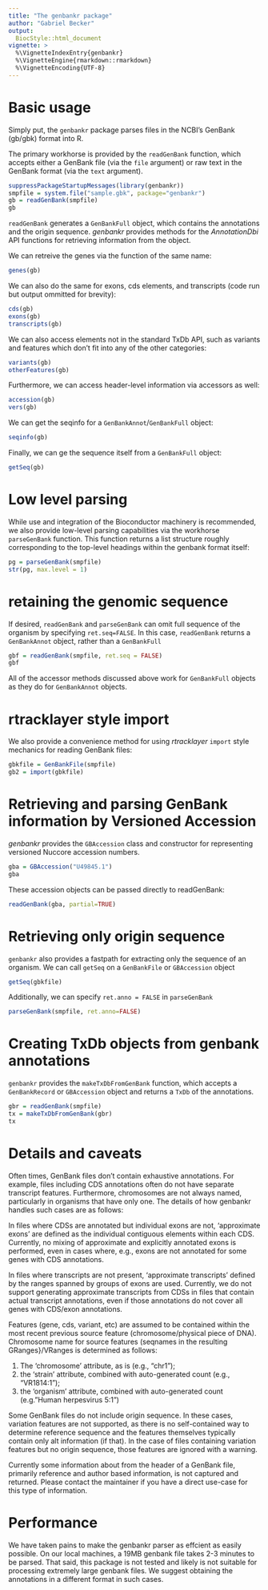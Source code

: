 ```yaml
---
title: "The genbankr package"
author: "Gabriel Becker"
output: 
  BiocStyle::html_document
vignette: >
  %\VignetteIndexEntry{genbankr}
  %\VignetteEngine{rmarkdown::rmarkdown}
  %\VignetteEncoding{UTF-8}  
---
```




# Basic usage

Simply put, the `genbankr` package parses files in the NCBI's GenBank (gb/gbk)
format into R.

The primary workhorse is provided by the `readGenBank` function, which accepts 
either a GenBank file (via the `file` argument) or raw text in the GenBank 
format (via the `text` argument).

```r
suppressPackageStartupMessages(library(genbankr))
smpfile = system.file("sample.gbk", package="genbankr")
gb = readGenBank(smpfile)
gb
```

`readGenBank` generates a `GenBankFull` object, which contains the annotations and 
the origin sequence. *genbankr* provides methods for the *AnnotationDbi* API 
functions for retrieving information from the object.

We can retreive the genes via the function of the same name:

```r
genes(gb)
```

We can also do the same for exons, cds elements, and transcripts (code run but output ommitted for brevity):

```r
cds(gb)
exons(gb)
transcripts(gb)
```

We can also access elements not in the standard TxDb API, such as variants and features which don't fit into any of the other categories:
```r
variants(gb)
otherFeatures(gb)

```

Furthermore, we can access header-level information via accessors as well:

```r
accession(gb)
vers(gb)
```

We can get the seqinfo for a `GenBankAnnot`/`GenBankFull` object:
```r
seqinfo(gb)
```

Finally, we can ge the sequence itself from a `GenBankFull` object:
```r
getSeq(gb)
```

# Low level parsing

While use and integration of the Bioconductor machinery is recommended, we also provide low-level parsing capabilities via the workhorse `parseGenBank` function. This function returns a list structure roughly corresponding to the top-level headings within the  genbank format itself:

```r
pg = parseGenBank(smpfile)
str(pg, max.level = 1)
```

# retaining the genomic sequence

If desired, `readGenBank` and `parseGenBank` can omit full sequence of the organism by specifying `ret.seq=FALSE`. In this case, `readGenBank` returns a `GenBankAnnot` object, rather than a `GenBankFull`

```r
gbf = readGenBank(smpfile, ret.seq = FALSE)
gbf
```

All of the accessor methods discussed above work for `GenBankFull` objects as they do for `GenBankAnnot` objects.

# rtracklayer style import

We also provide a convenience method for using *rtracklayer* `import` style mechanics for reading GenBank files:

```r
gbkfile = GenBankFile(smpfile)
gb2 = import(gbkfile)
```

# Retrieving and parsing GenBank information by Versioned Accession

*genbankr* provides the `GBAccession` class and constructor for representing versioned Nuccore accession numbers. 

```r
gba = GBAccession("U49845.1")
gba
```

These accession objects can be passed directly to readGenBank:

```r
readGenBank(gba, partial=TRUE)
```

# Retrieving only origin sequence

`genbankr` also provides a fastpath for extracting only the sequence of an 
organism. We can call `getSeq` on a `GenBankFile` or `GBAccession` object

```r
getSeq(gbkfile)
```

Additionally, we can specify `ret.anno = FALSE` in `parseGenBank`

```r
parseGenBank(smpfile, ret.anno=FALSE)
```

# Creating TxDb objects from genbank annotations

`genbankr` provides the `makeTxDbFromGenBank` function, which accepts a 
`GenBankRecord` or `GBAccession` object and returns a `TxDb` of the
annotations.

```r
gbr = readGenBank(smpfile)
tx = makeTxDbFromGenBank(gbr)
tx
```



# Details and caveats

Often times, GenBank files don't contain exhaustive annotations.
For example, files including CDS annotations often do not have separate
transcript features.  Furthermore, chromosomes are not always named,
particularly in organisms that have only one. The details of how genbankr
handles such cases are as follows:


In files where CDSs are annotated but individual exons are not, 'approximate
exons' are defined as the individual contiguous elements within each CDS.
Currently, no mixing of approximate and explicitly annotated exons is
performed, even in cases where, e.g., exons are not annotated for some
genes with CDS annotations.


In files where transcripts are not present, 'approximate transcripts'
defined by the ranges spanned by groups of exons are used.  Currently, we do
not support generating approximate transcripts from CDSs in files that
contain actual transcript annotations, even if those annotations do not
cover all genes with CDS/exon annotations.


Features  (gene, cds, variant, etc) are assumed to be contained within the
most recent previous source feature (chromosome/physical piece of DNA).
Chromosome name for source features (seqnames in the resulting
GRanges}/VRanges is determined  as follows:

1. The 'chromosome' attribute, as is (e.g., "chr1");
2. the 'strain' attribute, combined with auto-generated count (e.g., "VR1814:1");
3. the 'organism' attribute, combined with auto-generated count (e.g."Human herpesvirus 5:1")


Some GenBank files do not include origin sequence. In these cases, variation features are not supported, as there is no self-contained way to determine reference sequence and the features themselves typically contain only alt information (if that). In the case of files containing variation features but no origin sequence, those features are ignored with a warning. 

Currently some information about from the header of a GenBank file,
primarily reference and author based information, is not captured and
returned. Please contact the maintainer if you have a direct use-case for
this type of information.

# Performance 

We have taken pains to make the genbankr parser as effcient as easily possible.
On our local machines, a 19MB genbank file takes 2-3 minutes to be parsed.
That said, this package is not tested and likely is not suitable for
processing extremely large genbank files. We suggest obtaining the annotations
in a different format in such cases.

